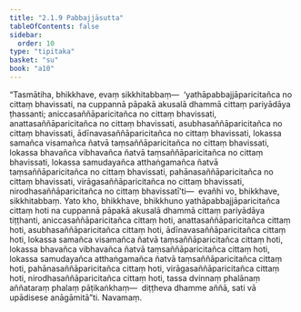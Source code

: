 ```yaml
---
title: "2.1.9 Pabbajjāsutta"
tableOfContents: false
sidebar:
  order: 10
type: "tipitaka"
basket: "su"
book: "a10"
---
```



<DynamicBreadcrumb />

<Division number="59" book="a10" bookNo="17" page="341">

<Paragraph number="425" book="a10">
“Tasmātiha, bhikkhave, evaṃ sikkhitabbaṃ—  ‘yathāpabbajjāparicitañca no cittaṃ bhavissati, na cuppannā pāpakā akusalā dhammā cittaṃ pariyādāya ṭhassanti; aniccasaññāparicitañca no cittaṃ bhavissati, anattasaññāparicitañca no cittaṃ bhavissati, asubhasaññāparicitañca no cittaṃ bhavissati, ādīnavasaññāparicitañca no cittaṃ bhavissati, lokassa samañca visamañca ñatvā taṃsaññāparicitañca no cittaṃ bhavissati, lokassa bhavañca vibhavañca ñatvā taṃsaññāparicitañca no cittaṃ bhavissati, lokassa samudayañca atthaṅgamañca ñatvā taṃsaññāparicitañca no cittaṃ bhavissati, pahānasaññāparicitañca no cittaṃ bhavissati, virāgasaññāparicitañca no cittaṃ bhavissati, nirodhasaññāparicitañca no cittaṃ bhavissatī’ti—  evañhi vo, bhikkhave, sikkhitabbaṃ.
</Paragraph>

<Paragraph number="426" book="a10">
Yato kho, bhikkhave, bhikkhuno yathāpabbajjāparicitañca cittaṃ hoti na cuppannā pāpakā akusalā dhammā cittaṃ pariyādāya tiṭṭhanti, aniccasaññāparicitañca cittaṃ hoti, anattasaññāparicitañca cittaṃ hoti, asubhasaññāparicitañca cittaṃ hoti, ādīnavasaññāparicitañca cittaṃ hoti, lokassa samañca visamañca ñatvā taṃsaññāparicitañca cittaṃ hoti, lokassa bhavañca vibhavañca ñatvā taṃsaññāparicitañca cittaṃ hoti, lokassa samudayañca atthaṅgamañca ñatvā taṃsaññāparicitañca cittaṃ hoti, pahānasaññāparicitañca cittaṃ hoti, virāgasaññāparicitañca cittaṃ hoti, nirodhasaññāparicitañca cittaṃ hoti, tassa dvinnaṃ phalānaṃ aññataraṃ phalaṃ pāṭikaṅkhaṃ—  diṭṭheva dhamme aññā, sati vā upādisese anāgāmitā”ti.

</Paragraph>
</Division>

<Paragraph number="427" type="center" book="a10">
Navamaṃ.
</Paragraph>